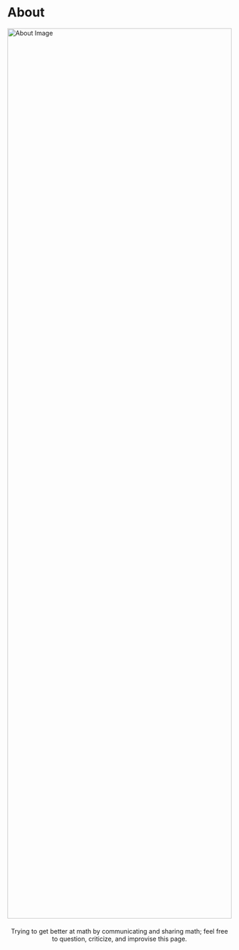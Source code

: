 
# About

<img src="images\sun_about.jpg" style="width: 100%; height: 50vh; object-fit: cover;" alt="About Image">

<div style="text-align: center; margin-top: 20px;">
Trying to get better at math by communicating and sharing math; feel free to question, criticize, and improvise this page.
</div>






